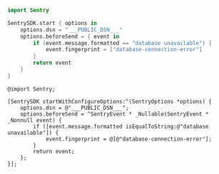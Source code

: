 ```swift {tabTitle:Swift}
import Sentry

SentrySDK.start { options in
    options.dsn = "___PUBLIC_DSN___"
    options.beforeSend = { event in
        if (event.message.formatted == "database unavailable") {
            event.fingerprint = ["database-connection-error"]
        }
        return event
    }
}
```

```objc {tabTitle:Objective-C}
@import Sentry;

[SentrySDK startWithConfigureOptions:^(SentryOptions *options) {
    options.dsn = @"___PUBLIC_DSN___";
    options.beforeSend = ^SentryEvent * _Nullable(SentryEvent * _Nonnull event) {
        if ([event.message.formatted isEqualToString:@"database unavailable"]) {
            event.fingerprint = @[@"database-connection-error"];
        }
        return event;
    };
}];
```
